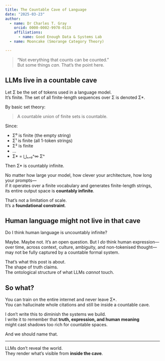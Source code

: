 ```yaml
---
title: The Countable Cave of Language
date: "2025-03-23"
author: 
  - name: Dr Charles T. Gray
    orcid: 0000-0002-9978-011X
    affiliations:
      - name: Good Enough Data & Systems Lab
  - name: Mooncake (Smorange Category Theory)

---
```


> “Not everything that counts can be counted.”  
> But some things *can*. That’s the point here.

## LLMs live in a countable cave

Let Σ be the set of tokens used in a language model.  
It’s finite. The set of all finite-length sequences over Σ is denoted Σ\*.

By basic set theory:

> A countable union of finite sets is countable.

Since:

- Σ⁰ is finite (the empty string)
- Σ¹ is finite (all 1-token strings)
- Σ² is finite  
- ...  
- Σ\* = ⋃ₙ₌₀^∞ Σⁿ

Then Σ\* is countably infinite.

No matter how large your model, how clever your architecture, how long your prompts—  
if it operates over a finite vocabulary and generates finite-length strings,  
its entire output space is **countably infinite**.

That’s not a limitation of scale.  
It’s a **foundational constraint**.

## Human language might not live in that cave

Do I think human language is uncountably infinite?

Maybe. Maybe not. It’s an open question. But I *do* think human expression—over time, across context, culture, ambiguity, and non-tokenised thought—may not be fully captured by a countable formal system.

That’s what this post is about.  
The shape of truth claims.  
The ontological structure of what LLMs *cannot* touch.

## So what?

You can train on the entire internet and never leave Σ\*.  
You can hallucinate whole citations and still be inside a countable cave.

I don’t write this to diminish the systems we build.  
I write it to remember that **truth, expression, and human meaning**  
might cast shadows too rich for countable spaces.

And we should name that.

---

LLMs don’t reveal the world.  
They render what’s visible from **inside the cave**.
